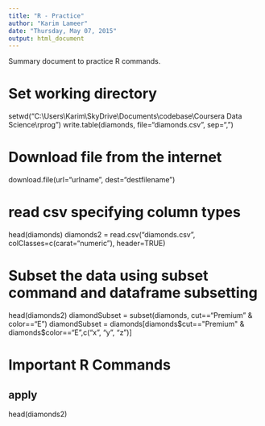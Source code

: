 ```yaml
---
title: "R - Practice"
author: "Karim Lameer"
date: "Thursday, May 07, 2015"
output: html_document
---
```


Summary document to practice R commands.

# Set working directory
setwd("C:\\Users\\Karim\\SkyDrive\\Documents\\codebase\\Coursera Data Science\\rprog")
write.table(diamonds, file="diamonds.csv", sep=",")

# Download file from the internet
download.file(url="urlname", dest="destfilename")

# read csv specifying column types
head(diamonds)
diamonds2 = read.csv("diamonds.csv", colClasses=c(carat="numeric"), header=TRUE)

# Subset the data using subset command and dataframe subsetting
head(diamonds2)
diamondSubset = subset(diamonds, cut=="Premium" & color=="E")
diamondSubset = diamonds[diamonds$cut=="Premium" & diamonds$color=="E",c("x", "y", "z")]

# Important R Commands
## apply
head(diamonds2)
